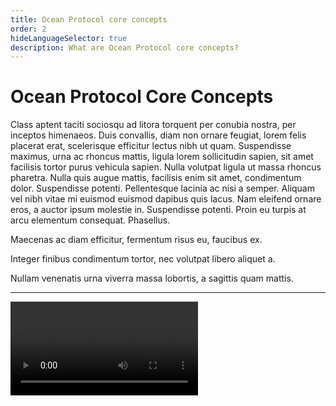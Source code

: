 ```yaml
---
title: Ocean Protocol core concepts
order: 2
hideLanguageSelector: true
description: What are Ocean Protocol core concepts? 
---
```


# Ocean Protocol Core Concepts

Class aptent taciti sociosqu ad litora torquent per conubia nostra, per inceptos himenaeos. Duis convallis, diam non ornare feugiat, lorem felis placerat erat, scelerisque efficitur lectus nibh ut quam. Suspendisse maximus, urna ac rhoncus mattis, ligula lorem sollicitudin sapien, sit amet facilisis tortor purus vehicula sapien. Nulla volutpat ligula ut massa rhoncus pharetra. Nulla quis augue mattis, facilisis enim sit amet, condimentum dolor. Suspendisse potenti. Pellentesque lacinia ac nisi a semper. Aliquam vel nibh vitae mi euismod euismod dapibus quis lacus. Nam eleifend ornare eros, a auctor ipsum molestie in. Suspendisse potenti. Proin eu turpis at arcu elementum consequat. Phasellus.

<Process>

Maecenas ac diam efficitur, fermentum risus eu, faucibus ex.

Integer finibus condimentum tortor, nec volutpat libero aliquet a. 

Nullam venenatis urna viverra massa lobortis, a sagittis quam mattis. 

</Process>

---

<Video src="https://www.youtube.com/embed/FEeicvNSyk4" />

---

## What is a Data NFT?

Nam vel scelerisque nibh. Nulla rhoncus, neque vel vulputate dignissim, dolor massa facilisis erat, accumsan sagittis elit lectus sed mauris. Donec sollicitudin est in sapien gravida, et viverra nulla molestie. Fusce tristique turpis nunc, posuere bibendum tellus interdum sed. In justo augue, finibus eu maximus quis, aliquam vel nibh. Nulla molestie neque velit, a egestas magna ultrices at. Etiam vehicula nisl a quam tincidunt elementum. Proin dictum, dolor vel egestas fringilla, risus lorem semper neque, non semper neque turpis vel purus. Suspendisse justo tortor, imperdiet ac placerat rutrum, pharetra nec dui. Proin malesuada auctor orci ut lobortis. Orci varius natoque.

Integer feugiat feugiat ultricies. Ut arcu diam, porttitor vitae molestie porttitor, pharetra vitae odio. Fusce ac tincidunt orci, at cursus ex. Etiam volutpat ligula sit amet velit commodo interdum. Aenean varius diam quis tincidunt euismod. Praesent dignissim varius semper. Mauris pharetra ut metus eu malesuada. Fusce ornare massa sed massa faucibus, vel pulvinar risus aliquam. Fusce maximus nibh neque, a sollicitudin neque viverra et. Aenean at tristique dui. Etiam laoreet ultricies risus ac rutrum. Nam tincidunt tempus tellus, at ullamcorper enim convallis vitae. Curabitur id lorem tincidunt, ultricies turpis ut, ornare urna. Suspendisse eget volutpat augue. Donec maximus aliquam mauris.

Donec ac ex tempor, lacinia sem id, pulvinar velit. Vivamus quis dui leo. Curabitur eu maximus dolor, id consequat ligula. Duis varius sapien in urna ullamcorper, id luctus turpis egestas. Interdum et malesuada fames ac ante ipsum primis in faucibus. Nullam.


## What is a datatoken?

Morbi non nisl gravida, dignissim eros quis, dapibus dui. Donec at efficitur lectus, nec cursus ipsum. Duis consequat posuere odio, a rhoncus leo ornare tempus. Curabitur eget auctor metus. In accumsan est nec lacinia eleifend. Suspendisse auctor dignissim lacus, congue congue magna semper quis. Nunc tempor, magna vel convallis congue, quam turpis maximus orci, quis bibendum velit nibh vel turpis. Proin convallis ultrices mauris a malesuada. Aliquam erat volutpat. In vestibulum varius hendrerit. Nunc vel nisl nibh.

Sed eget ipsum aliquam, vehicula erat vel, ultricies nisi. Pellentesque lacinia, erat quis hendrerit convallis, nisi ante pellentesque quam, in condimentum lectus tellus.

## What is a DID and a DDO?

Phasellus eget mauris et felis venenatis fringilla vel ultrices nunc. Interdum et malesuada fames ac ante ipsum primis in faucibus. Praesent dapibus tincidunt egestas. Vestibulum mattis tellus mi, ut vestibulum metus eleifend volutpat. Pellentesque porta nec turpis ac vehicula. Vestibulum eget luctus augue. Mauris faucibus iaculis convallis. Integer consequat vel nisi vel aliquam. Sed finibus lorem at gravida venenatis.


## What are the different components of the Ocean architecture?  

Nam vel scelerisque nibh. Nulla rhoncus, neque vel vulputate dignissim, dolor massa facilisis erat, accumsan sagittis elit lectus sed mauris. Donec sollicitudin est in sapien gravida, et viverra nulla molestie. Fusce tristique turpis nunc, posuere bibendum tellus interdum sed. In justo augue, finibus eu maximus quis, aliquam vel nibh. Nulla molestie neque velit, a egestas magna ultrices at. Etiam vehicula nisl a quam tincidunt elementum. Proin dictum, dolor vel egestas fringilla, risus lorem semper neque, non semper neque turpis vel purus. Suspendisse justo tortor, imperdiet ac placerat rutrum, pharetra nec dui. Proin malesuada auctor orci ut lobortis. Orci varius natoque.

Integer feugiat feugiat ultricies. Ut arcu diam, porttitor vitae molestie porttitor, pharetra vitae odio. Fusce ac tincidunt orci, at cursus ex. Etiam volutpat ligula sit amet velit commodo interdum. Aenean varius diam quis tincidunt euismod. Praesent dignissim varius semper. Mauris pharetra ut metus eu malesuada. Fusce ornare massa sed massa faucibus, vel pulvinar risus aliquam. Fusce maximus nibh neque, a sollicitudin neque viverra et. Aenean at tristique dui. Etiam laoreet ultricies risus ac rutrum. Nam tincidunt tempus tellus, at ullamcorper enim convallis vitae. Curabitur id lorem tincidunt, ultricies turpis ut, ornare urna. Suspendisse eget volutpat augue. Donec maximus aliquam mauris.

Donec ac ex tempor, lacinia sem id, pulvinar velit. Vivamus quis dui leo. Curabitur eu maximus dolor, id consequat ligula. Duis varius sapien in urna ullamcorper, id luctus turpis egestas. Interdum et malesuada fames ac ante ipsum primis in faucibus. Nullam.


## What networks does Ocean Protocol run on? 

Fusce diam purus, faucibus in enim nec, finibus porta turpis. Ut nec cursus mauris. Aenean non orci eu massa hendrerit semper ut nec tellus. Cras non est turpis. Sed consectetur enim.


